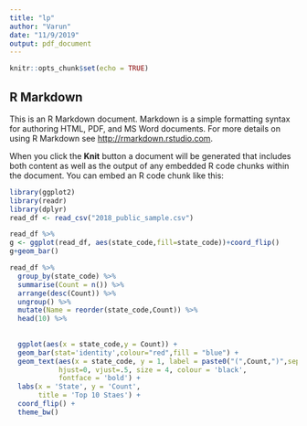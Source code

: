 ```yaml
---
title: "lp"
author: "Varun"
date: "11/9/2019"
output: pdf_document
---
```


```r
knitr::opts_chunk$set(echo = TRUE)
```

## R Markdown

This is an R Markdown document. Markdown is a simple formatting syntax for authoring HTML, PDF, and MS Word documents. For more details on using R Markdown see <http://rmarkdown.rstudio.com>.

When you click the **Knit** button a document will be generated that includes both content as well as the output of any embedded R code chunks within the document. You can embed an R code chunk like this:

```r
library(ggplot2)
library(readr)
library(dplyr)
read_df <- read_csv("2018_public_sample.csv")
```

```r
read_df %>% 
g <- ggplot(read_df, aes(state_code,fill=state_code))+coord_flip()
g+geom_bar()
```

```r
read_df %>%
  group_by(state_code) %>%
  summarise(Count = n()) %>%
  arrange(desc(Count)) %>%
  ungroup() %>%
  mutate(Name = reorder(state_code,Count)) %>%
  head(10) %>%
  
  
  ggplot(aes(x = state_code,y = Count)) +
  geom_bar(stat='identity',colour="red",fill = "blue") +
  geom_text(aes(x = state_code, y = 1, label = paste0("(",Count,")",sep="")),
            hjust=0, vjust=.5, size = 4, colour = 'black',
            fontface = 'bold') +
  labs(x = 'State', y = 'Count', 
       title = 'Top 10 Staes') +
  coord_flip() + 
  theme_bw()

```
```r

```

